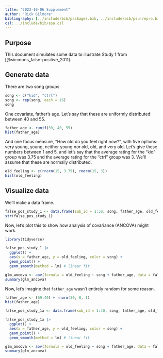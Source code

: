 ```yaml
---
title: "2023-10-06 Supplement"
author: "Rick Gilmore"
bibliography: [../include/bib/packages.bib, ../include/bib/psu-repro.bib]
csl: ../include/bib/apa.csl
---
```


## Purpose

This document simulates some data to illustrate Study 1 from [@simmons_false-positive_2011].

## Generate data

There are two song groups:

```r
song <- c("kid", "ctrl")
song <- rep(song, each = 15)
song
```

One covariate, father's age.
Let's say that these are uniformly distributed between 40 and 55.

```r
father_age <- runif(30, 40, 55)
hist(father_age)
```

And one focus measure, “How old do you feel right now?”, with five options: very young, young, neither young nor old, old, and very old.
Let's give these numbers between 1 and 5, and let's say that the average rating for the "kid" group was 3.75 and the average rating for the "ctrl" group was 3.
We'll assume that these are normally distributed.

```r
old_feeling <- c(rnorm(15, 3.75), rnorm(15, 3))
hist(old_feeling)
```

## Visualize data

We'll make a data frame.

```r
false_pos_study_1 <- data.frame(sub_id = 1:30, song, father_age, old_feeling)
str(false_pos_study_1)
```
Now, let's plot this to show how analysis of covariance (ANCOVA) might work.

```r

library(tidyverse)

false_pos_study_1 |>
  ggplot() +
  aes(x = father_age, y = old_feeling, color = song) +
  geom_point() +
  geom_smooth(method = lm) # linear fit
```

```r
glm_ancova <- aov(formula = old_feeling ~ song + father_age, data = false_pos_study_1)
summary(glm_ancova)
```
Now, let's imagine that `father_age` wasn't entirely random for some reason.

```r
father_age <- (69:40) + rnorm(30, 0, 1)
hist(father_age)
```

```r
false_pos_study_1a <- data.frame(sub_id = 1:30, song, father_age, old_feeling)

false_pos_study_1a |>
  ggplot() +
  aes(x = father_age, y = old_feeling, color = song) +
  geom_point() +
  geom_smooth(method = lm) # linear fit

glm_ancova <- aov(formula = old_feeling ~ song + father_age, data = false_pos_study_1a)
summary(glm_ancova)
```

